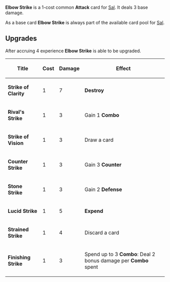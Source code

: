 {{Stub}}
{{Card
|rarity = Basic
|decktype = Battle
|cardtype = Attack
|upgradeable = Yes
|expreq = 4
|upgrade1 = Strike of Clarity
|upgrade2 = Rival's Strike
|upgrade3 = Strike of Vision
|upgrade4 = Counter Strike
|upgrade5 = Stone Strike
|upgrade6 = Lucid Strike
|upgrade7 = Strained Strike
|upgrade8 = Finishing Strike}}
{{Quote|See, people always expect the daggers. That's why I hit them with the elbow sometimes.}}
'''Elbow Strike''' is a 1-cost common '''Attack''' card for [[Sal]]. It deals 3 base damage. 

As a base card '''Elbow Strike''' is always part of the available card pool for [[Sal]].

==Upgrades==
After accruing 4 experience '''Elbow Strike''' is able to be upgraded.
{| class="wikitable"
|+
!Title
!Cost
!Damage
!Effect
|-
|'''Strike of Clarity'''
|1
|7
|'''Destroy'''
|-
|'''Rival's Strike'''
|1
|3
|Gain 1 '''Combo'''
|-
|'''Strike of Vision'''
|1
|3
|Draw a card
|-
|'''Counter Strike'''
|1
|3
|Gain 3 '''Counter'''
|-
|'''Stone Strike'''
|1
|3
|Gain 2 '''Defense'''
|-
|'''Lucid Strike'''
|1
|5
|'''Expend'''
|-
|'''Strained Strike'''
|1
|4
|Discard a card
|-
|'''Finishing Strike'''
|1
|3
|Spend up to 3 '''Combo''': Deal 2 bonus damage per '''Combo''' spent
|}